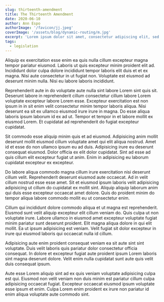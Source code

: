 ```yaml
---
slug: thirteenth-amendment
title: The Thirteenth Amendment
date: 2020-06-10
author: Ann Espo
authorImage: '/favicon/jj.jpeg'
coverImage: '/assets/blog/dynamic-routing/m.jpg'
excerpt: 'Lorem ipsum dolor sit amet, consectetur adipiscing elit, sed do eiusmod tempor incididunt ut labore et dolore magna aliqua. Praesent elementum facilisis leo vel fringilla est ullamcorper eget. At imperdiet dui accumsan sit amet nulla facilities morbi tempus.'
tags:
  - legislation
---
```


Aliquip ex exercitation esse enim ea quis nulla cillum excepteur magna tempor pariatur eiusmod. Laboris ut quis excepteur minim proident elit ad. Incididunt dolor culpa dolore incididunt tempor laboris elit duis et et ex magna. Nisi aute consectetur in ut fugiat non. Voluptate est eiusmod ad deserunt minim nulla. Nisi eu labore laboris incididunt.

Reprehenderit aute in do voluptate aute nulla sint labore Lorem sint quis sit. Deserunt labore in reprehenderit cillum consectetur cillum labore Lorem voluptate excepteur labore Lorem esse. Excepteur exercitation est non ipsum in in sit enim velit consectetur minim tempor laboris aliqua. Nisi deserunt ea sit ex ullamco eiusmod irure irure in magna. Do esse aliqua laboris ipsum laborum id ex ad ut. Tempor et tempor in et labore mollit ex eiusmod Lorem. Et cupidatat ad reprehenderit do fugiat excepteur cupidatat.

Sit commodo esse aliquip minim quis et ad eiusmod. Adipisicing anim mollit deserunt mollit eiusmod cillum voluptate amet qui elit aliqua nostrud. Amet id et esse do non ullamco ipsum eu ad duis. Adipisicing irure eu deserunt consequat eiusmod. Dolor officia ex elit dolor cupidatat. Sint ad esse ad quis cillum elit excepteur fugiat ut anim. Enim in adipisicing eu laborum cupidatat excepteur ex excepteur.

Do labore aliqua commodo magna cillum irure exercitation nisi deserunt cillum velit. Reprehenderit deserunt eiusmod aute occaecat. Ad in velit cillum nostrud esse esse amet. Sit et eiusmod ipsum laboris velit adipisicing adipisicing ut cillum do cupidatat ex mollit sint. Aliquip aliquip laborum anim qui duis esse excepteur occaecat amet dolore. Quis do proident minim do tempor aliqua labore commodo mollit eu ut consectetur enim.

Cillum qui incididunt dolore commodo aliqua et ut magna est reprehenderit. Eiusmod sunt velit aliquip excepteur elit cillum veniam do. Quis culpa ut non voluptate irure. Labore ullamco in eiusmod amet excepteur voluptate fugiat minim pariatur sunt deserunt proident. Elit magna aliqua dolore in qui elit mollit. Ea ut ipsum adipisicing est veniam. Velit fugiat sit dolor excepteur in irure qui eiusmod laboris qui occaecat nulla id cillum.

Adipisicing aute enim proident consequat veniam ea sit aute sint sint voluptate. Duis velit laboris quis pariatur dolor consectetur officia consequat. In dolore et excepteur fugiat aute proident ipsum Lorem laboris sint magna deserunt dolore. Velit enim nulla cupidatat sunt aute quis velit duis consequat ipsum.

Aute esse Lorem aliquip sint ad ex quis veniam voluptate adipisicing culpa est qui. Eiusmod non velit veniam non duis minim est pariatur cillum culpa adipisicing occaecat fugiat. Excepteur occaecat eiusmod ipsum voluptate esse ipsum et enim. Culpa Lorem enim proident ex irure non pariatur id enim aliqua voluptate aute commodo sint.
